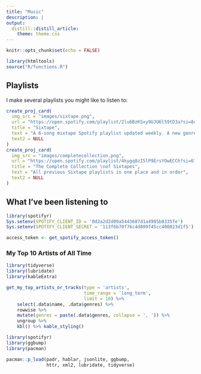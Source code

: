 ```yaml
---
title: "Music"
description: |
output: 
  distill::distill_article:
    theme: theme.css
---
```



```r
knitr::opts_chunk$set(echo = FALSE)
```

```r
library(htmltools)
source("R/functions.R")
```


## Playlists

I make several playlists you might like to listen to:

```r
create_proj_card(
  img_src = "images/sixtape.png",
  url = "https://open.spotify.com/playlist/2lu6BzKSxy9UJU6l59tD3a?si=8c2875f5ac4a4b76",
  title = "Sixtape",
  text = "A 6-song mixtape Spotify playlist updated weekly. A new genre or theme every week",
  text2 = NULL
)
create_proj_card(
  img_src = "images/completecollection.png",
  url = "https://open.spotify.com/playlist/4kygq8zI5lP9ErsYOwECCh?si=6759bc73d34e4416",
  title = "The Complete Collection \nof Sixtapes",
  text = "All previous Sixtape playlists in one place and in order",
  text2 = NULL
)
```

## What I've been listening to

```r
library(spotifyr)
Sys.setenv(SPOTIFY_CLIENT_ID = '0d2a2d2d09a5443687d1a4985b8335fe')
Sys.setenv(SPOTIFY_CLIENT_SECRET = '113f6b70f76c4d809f45cc400023d1f5')

access_token <- get_spotify_access_token()
```

### My Top 10 Artists of All Time

```r
library(tidyverse)
library(lubridate)
library(kableExtra)

get_my_top_artists_or_tracks(type = 'artists', 
                             time_range = 'long_term', 
                             limit = 10) %>% 
    select(.data$name, .data$genres) %>% 
    rowwise %>% 
    mutate(genres = paste(.data$genres, collapse = ', ')) %>% 
    ungroup %>% 
    kbl() %>% kable_styling()
```



```r
library(spotifyr)
library(ggbump)
library(pacman)

pacman::p_load(padr, hablar, jsonlite, ggbump, 
               httr, xml2, lubridate, tidyverse)


```

